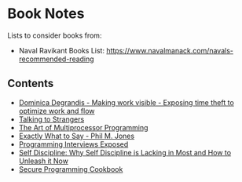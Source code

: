 = Book Notes =

Lists to consider books from:

* Naval Ravikant Books List: https://www.navalmanack.com/navals-recommended-reading


== Contents ==

* [[making-work-visible-exposing-time-theft-to-optimize-work-and-flow.wiki|Dominica Degrandis - Making work visible - Exposing time theft to optimize work and flow]]
* [[talking-to-strangers.wiki|Talking to Strangers]]
* [[the_art_of_multiprocessor_programming.wiki|The Art of Multiprocessor Programming]]
* [[exactly-what-to-say-phil-m-jones.wiki|Exactly What to Say - Phil M. Jones]]
* [[Programming Interviews Exposed.wiki|Programming Interviews Exposed]]
* [[self-discipline-why-self-discipline-is-lacking-in-most-and-how-to-unleash-it-now.wiki|Self Discipline: Why Self Discipline is Lacking in Most and How to Unleash it Now]]
* [[Secure Programming Cookbook.wiki|Secure Programming Cookbook]]